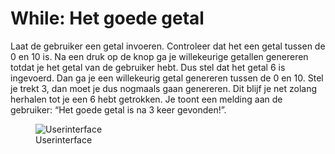 # While: Het goede getal

Laat de gebruiker een getal invoeren. Controleer dat het een getal tussen de 0 en 10 is. Na een druk op de knop ga je willekeurige getallen genereren totdat je het getal van de gebruiker hebt. Dus stel dat het getal 6 is ingevoerd. Dan ga je een willekeurig getal genereren tussen de 0 en 10. Stel je trekt 3, dan moet je dus nogmaals gaan genereren. Dit blijf je net zolang herhalen tot je een 6 hebt getrokken. Je toont een melding aan de gebruiker: “Het goede getal is na 3 keer gevonden!”.

![Userinterface](figures/Goede-getal-ui.png)
